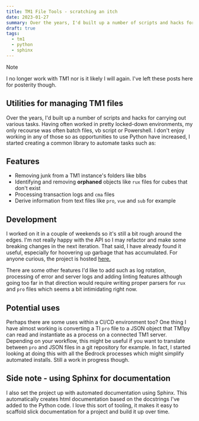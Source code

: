 ```yaml
---
title: TM1 File Tools - scratching an itch
date: 2023-01-27
summary: Over the years, I'd built up a number of scripts and hacks for carrying out various tasks. Having often worked in pretty locked down environments, my only recourse was often batch files, vb script or powershell. I don't enjoy working in any of those so as opportunities to use Python have increased, I started creating a common library for use on projects.
draft: true
tags:
  - tm1
  - python
  - sphinx
---
```


> [!NOTE]
> I no longer work with TM1 nor is it likely I will again. I've left these posts here for posterity though.

## Utilities for managing TM1 files

Over the years, I'd built up a number of scripts and hacks for carrying out various tasks. Having often worked in pretty locked-down environments, my only recourse was often batch files, vb script or Powershell. I don't enjoy working in any of those so as opportunities to use Python have increased, I started creating a common library to automate tasks such as:

## Features

- Removing junk from a TM1 instance's folders like blbs
- Identifying and removing **orphaned** objects like `rux` files for cubes that don't exist
- Processing transaction logs and `cma` files
- Derive information from text files like `pro`, `vue` and `sub` for example

## Development

I worked on it in a couple of weekends so it's still a bit rough around the edges. I'm not really happy with the API so I may refactor and make some breaking changes in the next iteration. That said, I have already found it useful, especially for hoovering up garbage that has accumulated. For anyone curious, the project is hosted [here.](https://github.com/scrambldchannel/tm1-file-tools)

There are some other features I'd like to add such as log rotation, processing of error and server logs and adding linting features although going too far in that direction would require writing proper parsers for `rux` and `pro` files which seems a bit intimidating right now.

## Potential uses

Perhaps there are some uses within a CI/CD environment too? One thing I have almost working is converting a TI `pro` file to a JSON object that TM1py can read and instantiate as a process on a connected TM1 server. Depending on your workflow, this might be useful if you want to translate between `pro` and JSON files in a git repository for example. In fact, I started looking at doing this with all the Bedrock processes which might simplify automated installs. Still a work in progress though.

## Side note - using Sphinx for documentation

I also set the project up with automated documentation using Sphinx. This automatically creates html documentation based on the docstrings I've added to the Python code. I love this sort of tooling, it makes it easy to scaffold slick documentation for a project and build it up over time.
